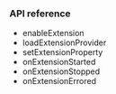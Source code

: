 <PlatformWrapper platform="react-native">

### API reference

* <Link to="{{Global.API_REF_RN_ROOT}}/class_irtcengine.html#api_irtcengine_enableextension">enableExtension</Link>

* <Link to="{{Global.API_REF_RN_ROOT}}/class_irtcengine.html#api_irtcengine_loadextensionprovider">loadExtensionProvider</Link>

* <Link to="{{Global.API_REF_RN_ROOT}}/class_irtcengine.html#api_irtcengine_setextensionproperty">setExtensionProperty</Link>

* <Link to="{{Global.API_REF_RN_ROOT}}/class_irtcengineeventhandler.html#callback_irtcengineeventhandler_onextensionstarted">onExtensionStarted</Link>

* <Link to="{{Global.API_REF_RN_ROOT}}/class_irtcengineeventhandler.html#callback_irtcengineeventhandler_onextensionstopped">onExtensionStopped</Link>

* <Link to="{{Global.API_REF_RN_ROOT}}/class_irtcengineeventhandler.html#callback_irtcengineeventhandler_onextensionerrored">onExtensionErrored</Link>

</PlatformWrapper>